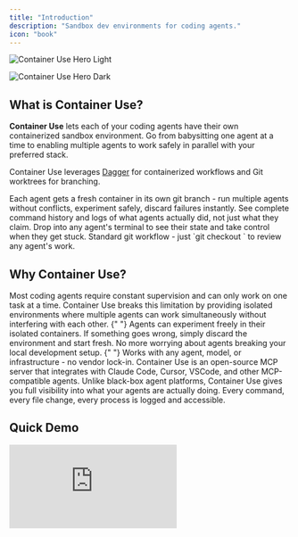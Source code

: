 ```yaml
---
title: "Introduction"
description: "Sandbox dev environments for coding agents."
icon: "book"
---
```


<img
  className="block dark:hidden"
  src="/images/container-use.png"
  alt="Container Use Hero Light"
  noZoom={true}
/>

<img
  className="hidden dark:block"
  src="/images/container-use.png"
  alt="Container Use Hero Dark"
  noZoom={true}
/>

## What is Container Use?

**Container Use** lets each of your coding agents have their own containerized sandbox environment. Go from babysitting one agent at a time to enabling multiple agents to work safely in parallel with your preferred stack.

Container Use leverages [Dagger](https://dagger.io) for containerized workflows and Git worktrees for branching.

<CardGroup cols={2}>
  <Card title="Sandboxed Environments" icon="box" iconType="duotone">
    Each agent gets a fresh container in its own git branch - run multiple agents without conflicts, experiment safely, discard failures instantly.
  </Card>
  <Card title="Real-time Visibility" icon="eye" iconType="duotone">
    See complete command history and logs of what agents actually did, not just what they claim.
  </Card>
  <Card title="Direct Intervention" icon="helicopter" iconType="duotone">
    Drop into any agent's terminal to see their state and take control when they get stuck.
  </Card>
  <Card title="Environment Control" icon="gamepad" iconType="duotone">
    Standard git workflow - just `git checkout <branch_name>` to review any agent's work.
  </Card>
</CardGroup>

## Why Container Use?

<AccordionGroup>
  <Accordion title="Scale Beyond Single Agent Workflows">
    Most coding agents require constant supervision and can only work on one task at a time. Container Use breaks this limitation by providing isolated environments where multiple agents can work simultaneously without interfering with each other.
  </Accordion>
  {" "}

  <Accordion title="Safety and Experimentation">
    Agents can experiment freely in their isolated containers. If something goes
    wrong, simply discard the environment and start fresh. No more worrying about
    agents breaking your local development setup.
  </Accordion>
  {" "}

  <Accordion title="Universal Compatibility">
    Works with any agent, model, or infrastructure - no vendor lock-in. Container
    Use is an open-source MCP server that integrates with Claude Code, Cursor,
    VSCode, and other MCP-compatible agents.
  </Accordion>
  <Accordion title="Complete Transparency">
    Unlike black-box agent platforms, Container Use gives you full visibility into what your agents are actually doing. Every command, every file change, every process is logged and accessible.
  </Accordion>
</AccordionGroup>

## Quick Demo

<iframe className="w-full aspect-video rounded-xl" src="https://www.youtube.com/embed/BXKq5U3wVFM" title="YouTube video player" frameBorder="0" allow="accelerometer; autoplay; clipboard-write; encrypted-media; gyroscope; picture-in-picture" allowFullScreen />

See [video playlist](https://www.youtube.com/playlist?list=PLyHqb4A5ee1u5LrsbalfVkBRsrbjDsnN5) for more examples.

## Getting Started

<Note>
  This project is in early development and actively evolving. Expect rough edges, breaking changes, and incomplete documentation. But also expect rapid iteration and responsiveness to feedback.
</Note>

<CardGroup cols={2}>
  <Card title="Quickstart" icon="rocket" href="/quickstart">
    Install Container Use on your system using Homebrew, shell script, or build
    from source
  </Card>
  <Card title="Agent Integration" icon="puzzle-piece" href="/agent-integrations">
    Configure Container Use with your coding agent (Claude Code, Cursor, VSCode,
    etc.)
  </Card>
</CardGroup>

## Community

Join our community to get help, share examples, and contribute to the project:

<CardGroup cols={3}>
  <Card title="Discord" icon="discord" href="https://discord.gg/YXbtwRQv">
    Join the #container-use channel for real-time support
  </Card>
  <Card title="GitHub" icon="github" href="https://github.com/dagger/container-use">
    Star the repo, report issues, and contribute code
  </Card>
  <Card title="YouTube" icon="youtube" href="https://www.youtube.com/playlist?list=PLyHqb4A5ee1u5LrsbalfVkBRsrbjDsnN5">
    Watch the Container Use playlist for examples and tutorials
  </Card>
</CardGroup>